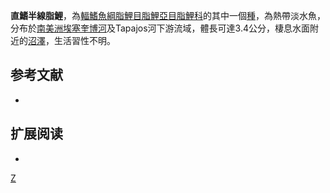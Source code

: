 {{Speciesbox 
| taxon = Hemigrammus orthus
| status = NE
| status_system = IUCN3.1
| authority =  [[Durbin|Durbin]], 1909
| synonyms = 
}}
'''直鰭半線脂鯉'''，為[[輻鰭魚綱|輻鰭魚綱]][[脂鯉目|脂鯉目]][[脂鯉亞目|脂鯉亞目]][[脂鯉科|脂鯉科]]的其中一個[[種|種]]，為熱帶淡水魚，分布於[[南美洲|南美洲]][[埃塞奎博河|埃塞奎博河]]及Tapajos河下游流域，體長可達3.4公分，棲息水面附近的[[沼澤|沼澤]]，生活習性不明。

==参考文献==
{{refbegin}}
*{{FishBase_species|genus=Hemigrammus|species=orthus|year=2013|month=12}}
{{refend}}

== 扩展阅读 ==
{{refbegin}}
*{{wikispecies-inline|Hemigrammus orthus|直鰭半線脂鯉}}
{{refend}}
{{Taxonbar|from=Q5649689}}

[[Category:半線脂鯉屬|Z]]


{{魚類小作品}}